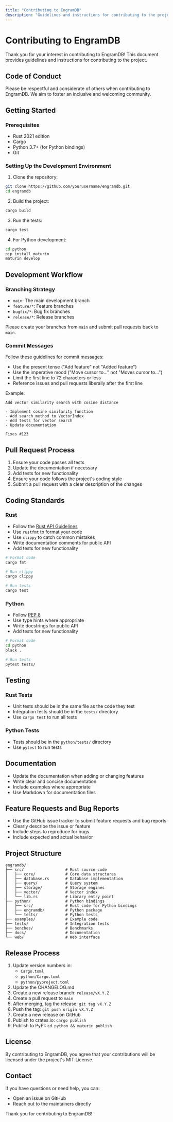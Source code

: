 ```yaml
---
title: "Contributing to EngramDB"
description: "Guidelines and instructions for contributing to the project"
---
```


# Contributing to EngramDB

Thank you for your interest in contributing to EngramDB! This document provides guidelines and instructions for contributing to the project.

## Code of Conduct

Please be respectful and considerate of others when contributing to EngramDB. We aim to foster an inclusive and welcoming community.

## Getting Started

### Prerequisites

- Rust 2021 edition
- Cargo
- Python 3.7+ (for Python bindings)
- Git

### Setting Up the Development Environment

1. Clone the repository:

```bash
git clone https://github.com/yourusername/engramdb.git
cd engramdb
```

2. Build the project:

```bash
cargo build
```

3. Run the tests:

```bash
cargo test
```

4. For Python development:

```bash
cd python
pip install maturin
maturin develop
```

## Development Workflow

### Branching Strategy

- `main`: The main development branch
- `feature/*`: Feature branches
- `bugfix/*`: Bug fix branches
- `release/*`: Release branches

Please create your branches from `main` and submit pull requests back to `main`.

### Commit Messages

Follow these guidelines for commit messages:

- Use the present tense ("Add feature" not "Added feature")
- Use the imperative mood ("Move cursor to..." not "Moves cursor to...")
- Limit the first line to 72 characters or less
- Reference issues and pull requests liberally after the first line

Example:
```
Add vector similarity search with cosine distance

- Implement cosine similarity function
- Add search method to VectorIndex
- Add tests for vector search
- Update documentation

Fixes #123
```

## Pull Request Process

1. Ensure your code passes all tests
2. Update the documentation if necessary
3. Add tests for new functionality
4. Ensure your code follows the project's coding style
5. Submit a pull request with a clear description of the changes

## Coding Standards

### Rust

- Follow the [Rust API Guidelines](https://rust-lang.github.io/api-guidelines/)
- Use `rustfmt` to format your code
- Use `clippy` to catch common mistakes
- Write documentation comments for public API
- Add tests for new functionality

```bash
# Format code
cargo fmt

# Run clippy
cargo clippy

# Run tests
cargo test
```

### Python

- Follow [PEP 8](https://www.python.org/dev/peps/pep-0008/)
- Use type hints where appropriate
- Write docstrings for public API
- Add tests for new functionality

```bash
# Format code
cd python
black .

# Run tests
pytest tests/
```

## Testing

### Rust Tests

- Unit tests should be in the same file as the code they test
- Integration tests should be in the `tests/` directory
- Use `cargo test` to run all tests

### Python Tests

- Tests should be in the `python/tests/` directory
- Use `pytest` to run tests

## Documentation

- Update the documentation when adding or changing features
- Write clear and concise documentation
- Include examples where appropriate
- Use Markdown for documentation files

## Feature Requests and Bug Reports

- Use the GitHub issue tracker to submit feature requests and bug reports
- Clearly describe the issue or feature
- Include steps to reproduce for bugs
- Include expected and actual behavior

## Project Structure

```
engramdb/
├── src/                  # Rust source code
│   ├── core/             # Core data structures
│   ├── database.rs       # Database implementation
│   ├── query/            # Query system
│   ├── storage/          # Storage engines
│   ├── vector/           # Vector index
│   └── lib.rs            # Library entry point
├── python/               # Python bindings
│   ├── src/              # Rust code for Python bindings
│   ├── engramdb/         # Python package
│   └── tests/            # Python tests
├── examples/             # Example code
├── tests/                # Integration tests
├── benches/              # Benchmarks
├── docs/                 # Documentation
└── web/                  # Web interface
```

## Release Process

1. Update version numbers in:
   - `Cargo.toml`
   - `python/Cargo.toml`
   - `python/pyproject.toml`
2. Update the CHANGELOG.md
3. Create a new release branch: `release/vX.Y.Z`
4. Create a pull request to `main`
5. After merging, tag the release: `git tag vX.Y.Z`
6. Push the tag: `git push origin vX.Y.Z`
7. Create a new release on GitHub
8. Publish to crates.io: `cargo publish`
9. Publish to PyPI: `cd python && maturin publish`

## License

By contributing to EngramDB, you agree that your contributions will be licensed under the project's MIT License.

## Contact

If you have questions or need help, you can:

- Open an issue on GitHub
- Reach out to the maintainers directly

Thank you for contributing to EngramDB!
